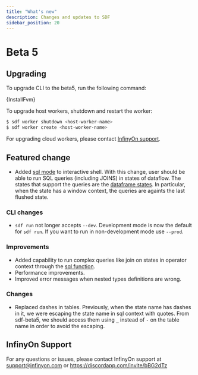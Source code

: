 ```yaml
---
title: "What's new"
description: Changes and updates to SDF
sidebar_position: 20
---
```



# Beta 5

## Upgrading 

To upgrade CLI to the beta5, run the following command:

<CodeBlock language="bash">{InstallFvm}</CodeBlock>

To upgrade host workers, shutdown and restart the worker:

```bash
$ sdf worker shutdown <host-worker-name>
$ sdf worker create <host-worker-name>
```

For upgrading cloud workers, please contact [InfinyOn support](#infinyon-support).

## Featured change

- Added [sql mode] to interactive shell. With this change, user should be able to run SQL queries (including JOINS) in states of dataflow. The states that support the queries are the [dataframe states]. In particular, when the state has a window context, the queries are againts the last flushed state.

### CLI changes

- `sdf run` not longer accepts `--dev`. Development mode is now the default for `sdf run`. If you want to run in non-development mode use `--prod`.

### Improvements

- Added capability to run complex queries like join on states in operator context through the [sql function].
- Performance improvements.
- Improved error messages when nested types definitions are wrong.

### Changes
- Replaced dashes in tables. Previously, when the state name has dashes in it, we were escaping the state name in sql context with quotes. From sdf-beta5, we should access them using `_` instead of `-` on the table name in order to avoid the escaping.

## InfinyOn Support

For any questions or issues, please contact InfinyOn support at support@infinyon.com  or https://discordapp.com/invite/bBG2dTz

[sql mode]: cli/run.mdx#sql-mode
[sql function]: concepts/sql.mdx#sql-function
[dataframe states]: concepts/sql.mdx#dataframe-states